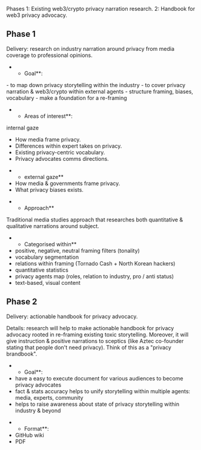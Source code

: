 Phases
1: Existing web3/crypto privacy narration research.
2: Handbook for web3 privacy advocacy.

==Phase 1==
Delivery: research on industry narration around privacy from media coverage to professional opinions.

**Goal**:
- to map down privacy storytelling within the industry 
- to cover privacy narration & web3/crypto within external agents 
- structure framing, biases, vocabulary - make a foundation for a re-framing

**Areas of interest**:
internal gaze
* How media frame privacy.
* Differences within expert takes on privacy.
* Existing privacy-centric vocabulary.
* Privacy advocates comms directions.

**external gaze**
* How media & governments frame privacy. 
* What privacy biases exists.

**Approach** 
Traditional media studies approach that researches both quantitative & qualitative narrations around subject.

**Categorised within** 
* positive, negative, neutral framing filters (tonality)
* vocabulary segmentation 
* relations within framing (Tornado Cash + North Korean hackers)
* quantitative statistics 
* privacy agents map (roles, relation to industry, pro / anti status)
* text-based, visual content 

==Phase 2== 
Delivery: actionable handbook for privacy advocacy.

Details: research will help to make actionable handbook for privacy advocacy rooted in re-framing existing toxic storytelling. Moreover, it will give instruction & positive narrations to sceptics (like Aztec co-founder stating that people don't need privacy). Think of this as a "privacy brandbook".

**Goal**:
* have a easy to execute document for various audiences to become privacy advocates 
* fact & stats accuracy helps to unify storytelling within multiple agents: media, experts, community 
* helps to raise awareness about state of privacy storytelling within industry & beyond

**Format**: 
* GitHub wiki 
* PDF
